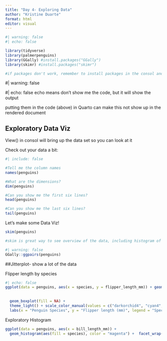 ```yaml
---
title: "Day 4- Exploring Data"
author: "Kristine Duarte"
format: html
editor: visual
---
```


```r
#| warning: false
#| echo: false

library(tidyverse)
library(palmerpenguins)
library(GGally) #install.packages("GGally")
library(skimr) #install.packages("skimr")

#if packages don't work, remember to install packages in the consol and to use ""
```

#\| warning: false

#\| echo: false echo means don't show me the code, but it will show the output

putting them in the code (above) in Quarto can make this not show up in the rendered document

## Exploratory Data Viz

View() in consol will bring up the data set so you can look at it

Check out your data a bit:

```r
#| include: false

#Tell me the column names
names(penguins)

#What are the dimensions?
dim(penguins)

#Can you show me the first six lines?
head(penguins)

#Can you show me the last six lines? 
tail(penguins)
```

Let's make some Data Viz!

```r
skim(penguins)

#skim is great way to see overview of the data, including histogram of distribution
```

```r
#| warning: false
GGally::ggpairs(penguins)
```

##Jitterplot- show a lot of the data

Flipper length by species

```r
#| echo: false
ggplot(data = penguins, aes(x = species, y = flipper_length_mm)) + geom_jitter(width = 0.2, 
                                                                               alpha = 0.5, height = 0,
                                                                               aes(color = species)) + 
  geom_boxplot(fill = NA) +
  theme_light() + scale_color_manual(values = c("darkorchid4", "cyan4", "goldenrod")) + 
  labs(x = "Penguin Species", y = "Flipper length (mm)", legend = "Species")
```

Exploratory Histogram

```r
ggplot(data = penguins, aes(x = bill_length_mm)) + 
  geom_histogram(aes(fill = species), color = "magenta") +  facet_wrap(~species, ncol = 1)
  
```
